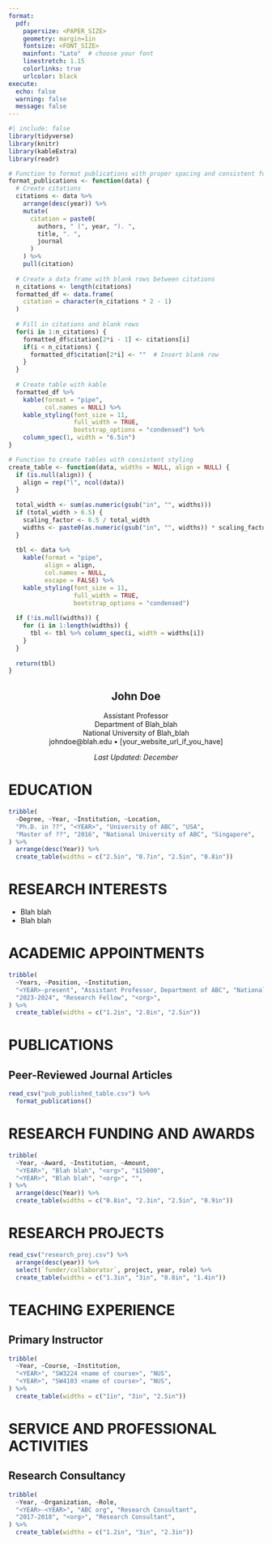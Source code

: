 ```yaml
---
format:
  pdf:
    papersize: <PAPER_SIZE>
    geometry: margin=1in
    fontsize: <FONT_SIZE>
    mainfont: "Lato"  # choose your font
    linestretch: 1.15
    colorlinks: true
    urlcolor: black
execute:
  echo: false
  warning: false
  message: false
---
```


```r
#| include: false
library(tidyverse)
library(knitr)
library(kableExtra)
library(readr)

# Function to format publications with proper spacing and consistent font
format_publications <- function(data) {
  # Create citations
  citations <- data %>%
    arrange(desc(year)) %>%
    mutate(
      citation = paste0(
        authors, " (", year, "). ",
        title, ". ",
        journal
      )
    ) %>%
    pull(citation)
  
  # Create a data frame with blank rows between citations
  n_citations <- length(citations)
  formatted_df <- data.frame(
    citation = character(n_citations * 2 - 1)
  )
  
  # Fill in citations and blank rows
  for(i in 1:n_citations) {
    formatted_df$citation[2*i - 1] <- citations[i]
    if(i < n_citations) {
      formatted_df$citation[2*i] <- ""  # Insert blank row
    }
  }
  
  # Create table with kable
  formatted_df %>%
    kable(format = "pipe", 
          col.names = NULL) %>%
    kable_styling(font_size = 11,
                  full_width = TRUE,
                  bootstrap_options = "condensed") %>%
    column_spec(1, width = "6.5in")
}

# Function to create tables with consistent styling
create_table <- function(data, widths = NULL, align = NULL) {
  if (is.null(align)) {
    align = rep("l", ncol(data))
  }
  
  total_width <- sum(as.numeric(gsub("in", "", widths)))
  if (total_width > 6.5) {
    scaling_factor <- 6.5 / total_width
    widths <- paste0(as.numeric(gsub("in", "", widths)) * scaling_factor, "in")
  }
  
  tbl <- data %>%
    kable(format = "pipe", 
          align = align,
          col.names = NULL,
          escape = FALSE) %>%
    kable_styling(font_size = 11,
                  full_width = TRUE,
                  bootstrap_options = "condensed")
  
  if (!is.null(widths)) {
    for (i in 1:length(widths)) {
      tbl <- tbl %>% column_spec(i, width = widths[i])
    }
  }
  
  return(tbl)
}
```

::: {style="text-align: center; margin-bottom: 20pt"}
# John Doe

Assistant Professor\
Department of Blah_blah\
National University of Blah_blah\
johndoe\@blah.edu • [your_website_url_if_you_have]

*Last Updated: December <YEAR>*

:::

# EDUCATION

```r
tribble(
  ~Degree, ~Year, ~Institution, ~Location,
  "Ph.D. in ??", "<YEAR>", "University of ABC", "USA",
  "Master of ??", "2016", "National University of ABC", "Singapore",
) %>%
  arrange(desc(Year)) %>%
  create_table(widths = c("2.5in", "0.7in", "2.5in", "0.8in"))
```

# RESEARCH INTERESTS

-   Blah blah
-   Blah blah

# ACADEMIC APPOINTMENTS

```r
tribble(
  ~Years, ~Position, ~Institution,
  "<YEAR>-present", "Assistant Professor, Department of ABC", "National University of ABC",
  "2023-2024", "Research Fellow", "<org>",
) %>%
  create_table(widths = c("1.2in", "2.8in", "2.5in"))
```

# PUBLICATIONS

## Peer-Reviewed Journal Articles 

```r
read_csv("pub_published_table.csv") %>%
  format_publications()
```


# RESEARCH FUNDING AND AWARDS

```r
tribble(
  ~Year, ~Award, ~Institution, ~Amount,
  "<YEAR>", "Blah blah", "<org>", "$15000",
  "<YEAR>", "Blah blah", "<org>", "",
) %>%
  arrange(desc(Year)) %>%
  create_table(widths = c("0.8in", "2.3in", "2.5in", "0.9in"))
```

# RESEARCH PROJECTS

```r
read_csv("research_proj.csv") %>%
  arrange(desc(year)) %>%
  select(`funder/collaborator`, project, year, role) %>%
  create_table(widths = c("1.3in", "3in", "0.8in", "1.4in"))
```

# TEACHING EXPERIENCE

## Primary Instructor

```r
tribble(
  ~Year, ~Course, ~Institution,
  "<YEAR>", "SW3224 <name of course>", "NUS",
  "<YEAR>", "SW4103 <name of course>", "NUS",
) %>%
  create_table(widths = c("1in", "3in", "2.5in"))
```



# SERVICE AND PROFESSIONAL ACTIVITIES

## Research Consultancy

```r
tribble(
  ~Year, ~Organization, ~Role,
  "<YEAR>-<YEAR>", "ABC org", "Research Consultant",
  "2017-2018", "<org>", "Research Consultant",
) %>%
  create_table(widths = c("1.2in", "3in", "2.3in"))
```



